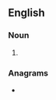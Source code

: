 ==English==

===Noun===
{{head|en|noun plural form}}

# {{plural of|lawson|lang=en}}

===Anagrams===
* {{anagrams|en|a=alnossw|Slawson}}